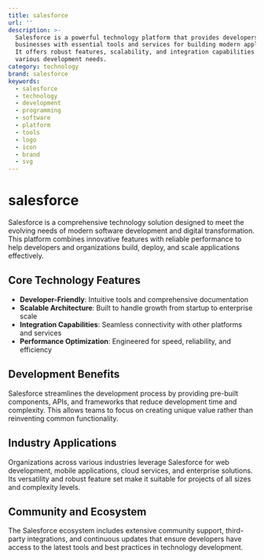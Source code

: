 ```yaml
---
title: salesforce
url: ''
description: >-
  Salesforce is a powerful technology platform that provides developers and
  businesses with essential tools and services for building modern applications.
  It offers robust features, scalability, and integration capabilities for
  various development needs.
category: technology
brand: salesforce
keywords:
  - salesforce
  - technology
  - development
  - programming
  - software
  - platform
  - tools
  - logo
  - icon
  - brand
  - svg
---
```


# salesforce

Salesforce is a comprehensive technology solution designed to meet the evolving needs of modern software development and digital transformation. This platform combines innovative features with reliable performance to help developers and organizations build, deploy, and scale applications effectively.

## Core Technology Features

- **Developer-Friendly**: Intuitive tools and comprehensive documentation
- **Scalable Architecture**: Built to handle growth from startup to enterprise scale
- **Integration Capabilities**: Seamless connectivity with other platforms and services
- **Performance Optimization**: Engineered for speed, reliability, and efficiency

## Development Benefits

Salesforce streamlines the development process by providing pre-built components, APIs, and frameworks that reduce development time and complexity. This allows teams to focus on creating unique value rather than reinventing common functionality.

## Industry Applications

Organizations across various industries leverage Salesforce for web development, mobile applications, cloud services, and enterprise solutions. Its versatility and robust feature set make it suitable for projects of all sizes and complexity levels.

## Community and Ecosystem

The Salesforce ecosystem includes extensive community support, third-party integrations, and continuous updates that ensure developers have access to the latest tools and best practices in technology development.
